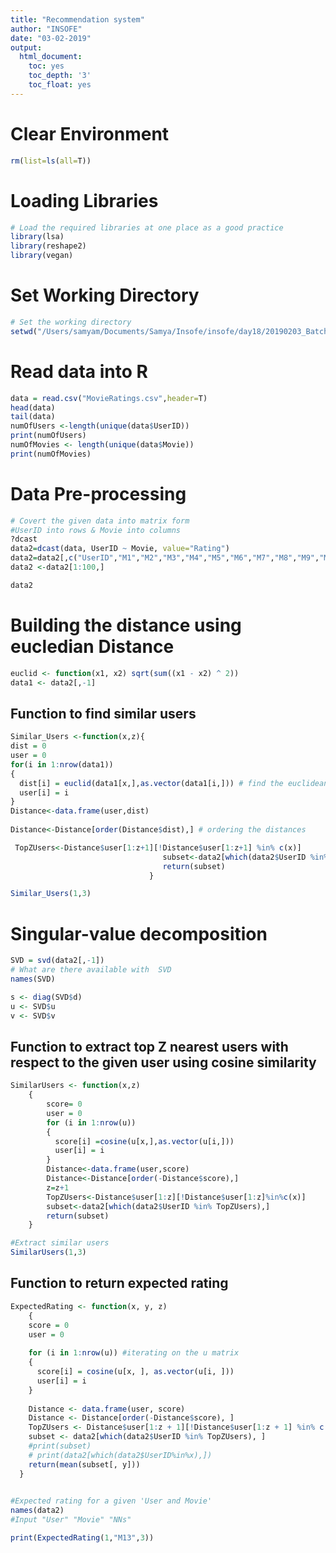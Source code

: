 ```yaml
---
title: "Recommendation system"
author: "INSOFE"
date: "03-02-2019"
output:
  html_document:
    toc: yes
    toc_depth: '3'
    toc_float: yes
---
```


# Clear Environment

```r
rm(list=ls(all=T))
```

# Loading Libraries

```r
# Load the required libraries at one place as a good practice
library(lsa)
library(reshape2)
library(vegan)
```

# Set Working Directory

```r
# Set the working directory
setwd("/Users/samyam/Documents/Samya/Insofe/insofe/day18/20190203_Batch56_CSE_7305c_Lab04_RecommendationSystems")
```

# Read data into R

```r

data = read.csv("MovieRatings.csv",header=T)
head(data)
tail(data)
numOfUsers <-length(unique(data$UserID))
print(numOfUsers)
numOfMovies <- length(unique(data$Movie))
print(numOfMovies)
```

# Data Pre-processing

```r

# Covert the given data into matrix form
#UserID into rows & Movie into columns
?dcast
data2=dcast(data, UserID ~ Movie, value="Rating")
data2=data2[,c("UserID","M1","M2","M3","M4","M5","M6","M7","M8","M9","M10","M11","M12","M13","M14","M15","M16","M17","M18","M19")]
data2 <-data2[1:100,]
```
```r
data2
```

# Building the distance using eucledian Distance 

```r
euclid <- function(x1, x2) sqrt(sum((x1 - x2) ^ 2))
data1 <- data2[,-1]
```

## Function to find similar users

```r
Similar_Users <-function(x,z){
dist = 0
user = 0
for(i in 1:nrow(data1))
{
  dist[i] = euclid(data1[x,],as.vector(data1[i,])) # find the euclidean distance for the row to every other row in the dataset
  user[i] = i
}
Distance<-data.frame(user,dist)
                                             
Distance<-Distance[order(Distance$dist),] # ordering the distances

 TopZUsers<-Distance$user[1:z+1][!Distance$user[1:z+1] %in% c(x)]
                                  subset<-data2[which(data2$UserID %in% TopZUsers),]
                                  return(subset)
                               }
```


```r
Similar_Users(1,3)
```

# Singular-value decomposition

```r
SVD = svd(data2[,-1])
# What are there available with  SVD
names(SVD)

s <- diag(SVD$d)
u <- SVD$u
v <- SVD$v
```

## Function to extract top Z nearest users with respect to the given user using cosine similarity

```r
SimilarUsers <- function(x,z)
    {
        score= 0
        user = 0
        for (i in 1:nrow(u)) 
        {
          score[i] =cosine(u[x,],as.vector(u[i,]))
          user[i] = i
        }
        Distance<-data.frame(user,score)
        Distance<-Distance[order(-Distance$score),]
        z=z+1
        TopZUsers<-Distance$user[1:z][!Distance$user[1:z]%in%c(x)]
        subset<-data2[which(data2$UserID %in% TopZUsers),]
        return(subset)
    }
```

```r
#Extract similar users
SimilarUsers(1,3)
```

## Function to return expected rating

```r
ExpectedRating <- function(x, y, z)
    {
    score = 0
    user = 0
    
    for (i in 1:nrow(u)) #iterating on the u matrix
    {
      score[i] = cosine(u[x, ], as.vector(u[i, ]))
      user[i] = i
    }
    
    Distance <- data.frame(user, score)
    Distance <- Distance[order(-Distance$score), ]
    TopZUsers <- Distance$user[1:z + 1][!Distance$user[1:z + 1] %in% c(x)]
    subset <- data2[which(data2$UserID %in% TopZUsers), ]
    #print(subset)
    # print(data2[which(data2$UserID%in%x),])
    return(mean(subset[, y]))
  }
  
```

```r
#Expected rating for a given 'User and Movie'
names(data2)
#Input "User" "Movie" "NNs"

print(ExpectedRating(1,"M13",3))
```

